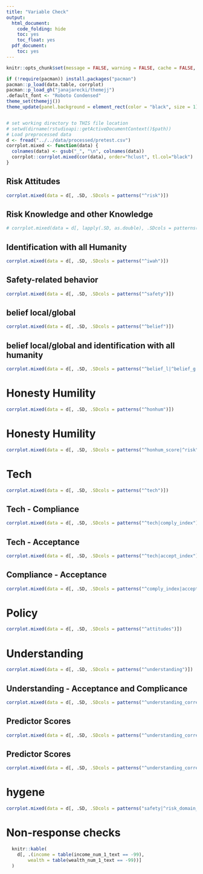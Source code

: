 ```yaml
---
title: "Variable Check"
output:
  html_document:
    code_folding: hide
    toc: yes
    toc_float: yes
  pdf_document:
    toc: yes
---
```


```r
knitr::opts_chunk$set(message = FALSE, warning = FALSE, cache = FALSE, out.width = "50%")
```

```r
if (!require(pacman)) install.packages("pacman")
pacman::p_load(data.table, corrplot)
pacman::p_load_gh("janajarecki/themejj")
.default_font <- "Roboto Condensed"
theme_set(themejj())
theme_update(panel.background = element_rect(color = "black", size = 1))


# set working directory to THIS file location
# setwd(dirname(rstudioapi::getActiveDocumentContext()$path))
# Load preprocessed data
d <- fread("../../data/processed/pretest.csv")
corrplot.mixed <- function(data) {
  colnames(data) <- gsub("_", "\n", colnames(data))
  corrplot::corrplot.mixed(cor(data), order="hclust", tl.col="black")
}
```

## Risk Attitudes
```r
corrplot.mixed(data = d[, .SD, .SDcols = patterns("^risk")])
```

## Risk Knowledge and other Knowledge
```r
# corrplot.mixed(data = d[, lapply(.SD, as.double), .SDcols = patterns("^know")][, -6])
```

## Identification with all Humanity
```r
corrplot.mixed(data = d[, .SD, .SDcols = patterns("^iwah")])
```

## Safety-related behavior
```r
corrplot.mixed(data = d[, .SD, .SDcols = patterns("^safety")])
```

## belief local/global
```r
corrplot.mixed(data = d[, .SD, .SDcols = patterns("^belief")])
```

## belief local/global and identification with all humanity
```r
corrplot.mixed(data = d[, .SD, .SDcols = patterns("^belief_l|^belief_g|iwah_s|iwah_w")])
```

# Honesty Humility
```r
corrplot.mixed(data = d[, .SD, .SDcols = patterns("^honhum")])
```

# Honesty Humility
```r
corrplot.mixed(data = d[, .SD, .SDcols = patterns("^honhum_score|^risk")])
```


# Tech
```r
corrplot.mixed(data = d[, .SD, .SDcols = patterns("^tech")])
```

## Tech - Compliance
```r
corrplot.mixed(data = d[, .SD, .SDcols = patterns("^tech|comply_index")])
```

## Tech - Acceptance
```r
corrplot.mixed(data = d[, .SD, .SDcols = patterns("^tech|accept_index")])
```

## Compliance - Acceptance
```r
corrplot.mixed(data = d[, .SD, .SDcols = patterns("^comply_index|accept_index")])
```

# Policy
```r
corrplot.mixed(data = d[, .SD, .SDcols = patterns("^attitudes")])
```

# Understanding
```r
corrplot.mixed(data = d[, .SD, .SDcols = patterns("^understanding")])
```

## Understanding - Acceptance and Complicance
```r
corrplot.mixed(data = d[, .SD, .SDcols = patterns("^understanding_correct|accept_index|comply_index")])
```

## Predictor Scores
```r
corrplot.mixed(data = d[, .SD, .SDcols = patterns("^understanding_correct|policy_score|honhum_score|tech_score|policy_score|risk_score|svo_angle|^belief_l|^belief_g|iwah_c|iwah_w")])
```

## Predictor Scores
```r
corrplot.mixed(data = d[, .SD, .SDcols = patterns("^understanding_correct|policy_score|honhum_score|tech_score|policy_score|svo_angle|^belief_l|^belief_g|iwah_c|iwah_w|^risk")])
```

# hygene
```r
corrplot.mixed(data = d[, .SD, .SDcols = patterns("safety|^risk_domain_health")])
```


# Non-response checks
```r
  knitr::kable(
    d[, .(income = table(income_num_1_text == -99),
        wealth = table(wealth_num_1_text == -99))]
  )
```